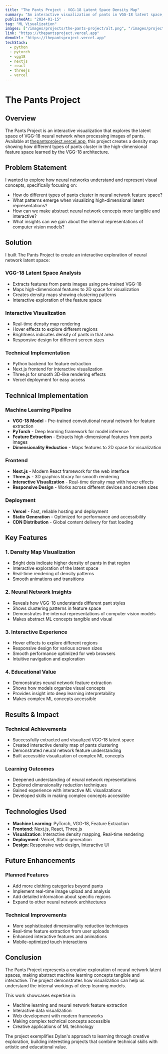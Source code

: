 ```yaml
---
title: "The Pants Project - VGG-18 Latent Space Density Map"
summary: "An interactive visualization of pants in VGG-18 latent space, showing density distributions and clustering patterns of different pant styles."
publishedAt: "2024-01-15"
tag: "ML Visualization"
images: ["/images/projects/the-pants-project/alt.png", "/images/projects/the-pants-project/example.png"]
link: "https://thepantsproject.vercel.app"
demoUrl: "https://thepantsproject.vercel.app"
techStack:
  - python
  - pytorch
  - vgg18
  - nextjs
  - react
  - threejs
  - vercel
---
```


# The Pants Project

## Overview

The Pants Project is an interactive visualization that explores the latent space of VGG-18 neural network when processing images of pants. Available at [thepantsproject.vercel.app](https://thepantsproject.vercel.app), this project creates a density map showing how different types of pants cluster in the high-dimensional feature space learned by the VGG-18 architecture.

## Problem Statement

I wanted to explore how neural networks understand and represent visual concepts, specifically focusing on:
- How do different types of pants cluster in neural network feature space?
- What patterns emerge when visualizing high-dimensional latent representations?
- How can we make abstract neural network concepts more tangible and interactive?
- What insights can we gain about the internal representations of computer vision models?

## Solution

I built The Pants Project to create an interactive exploration of neural network latent space:

### **VGG-18 Latent Space Analysis**
- Extracts features from pants images using pre-trained VGG-18
- Maps high-dimensional features to 2D space for visualization
- Creates density maps showing clustering patterns
- Interactive exploration of the feature space

### **Interactive Visualization**
- Real-time density map rendering
- Hover effects to explore different regions
- Brightness indicates density of pants in that area
- Responsive design for different screen sizes

### **Technical Implementation**
- Python backend for feature extraction
- Next.js frontend for interactive visualization
- Three.js for smooth 3D-like rendering effects
- Vercel deployment for easy access

## Technical Implementation

### **Machine Learning Pipeline**
- **VGG-18 Model** - Pre-trained convolutional neural network for feature extraction
- **PyTorch** - Deep learning framework for model inference
- **Feature Extraction** - Extracts high-dimensional features from pants images
- **Dimensionality Reduction** - Maps features to 2D space for visualization

### **Frontend**
- **Next.js** - Modern React framework for the web interface
- **Three.js** - 3D graphics library for smooth rendering
- **Interactive Visualization** - Real-time density map with hover effects
- **Responsive Design** - Works across different devices and screen sizes

### **Deployment**
- **Vercel** - Fast, reliable hosting and deployment
- **Static Generation** - Optimized for performance and accessibility
- **CDN Distribution** - Global content delivery for fast loading

## Key Features

### **1. Density Map Visualization**
- Bright dots indicate higher density of pants in that region
- Interactive exploration of the latent space
- Real-time rendering of density patterns
- Smooth animations and transitions

### **2. Neural Network Insights**
- Reveals how VGG-18 understands different pant styles
- Shows clustering patterns in feature space
- Demonstrates the internal representations of computer vision models
- Makes abstract ML concepts tangible and visual

### **3. Interactive Experience**
- Hover effects to explore different regions
- Responsive design for various screen sizes
- Smooth performance optimized for web browsers
- Intuitive navigation and exploration

### **4. Educational Value**
- Demonstrates neural network feature extraction
- Shows how models organize visual concepts
- Provides insight into deep learning interpretability
- Makes complex ML concepts accessible

## Results & Impact

### **Technical Achievements**
- Successfully extracted and visualized VGG-18 latent space
- Created interactive density map of pants clustering
- Demonstrated neural network feature understanding
- Built accessible visualization of complex ML concepts

### **Learning Outcomes**
- Deepened understanding of neural network representations
- Explored dimensionality reduction techniques
- Gained experience with interactive ML visualizations
- Developed skills in making complex concepts accessible

## Technologies Used

- **Machine Learning**: PyTorch, VGG-18, Feature Extraction
- **Frontend**: Next.js, React, Three.js
- **Visualization**: Interactive density mapping, Real-time rendering
- **Deployment**: Vercel, Static generation
- **Design**: Responsive web design, Interactive UI

## Future Enhancements

### **Planned Features**
- Add more clothing categories beyond pants
- Implement real-time image upload and analysis
- Add detailed information about specific regions
- Expand to other neural network architectures

### **Technical Improvements**
- More sophisticated dimensionality reduction techniques
- Real-time feature extraction from user uploads
- Enhanced interactive features and animations
- Mobile-optimized touch interactions

## Conclusion

The Pants Project represents a creative exploration of neural network latent spaces, making abstract machine learning concepts tangible and interactive. The project demonstrates how visualization can help us understand the internal workings of deep learning models.

This work showcases expertise in:
- Machine learning and neural network feature extraction
- Interactive data visualization
- Web development with modern frameworks
- Making complex technical concepts accessible
- Creative applications of ML technology

The project exemplifies Dylan's approach to learning through creative exploration, building interesting projects that combine technical skills with artistic and educational value. 